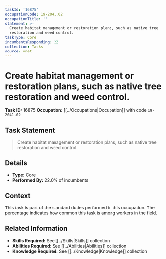 ```yaml
---
taskId: '16875'
occupationCode: 19-2041.02
occupationTitle: ''
statement: >-
  Create habitat management or restoration plans, such as native tree
  restoration and weed control.
taskType: Core
incumbentsResponding: 22
collection: Tasks
source: onet
---
```

# Create habitat management or restoration plans, such as native tree restoration and weed control.

**Task ID:** 16875
**Occupation:** [[../Occupations|Occupation]] with code `19-2041.02`

## Task Statement

> Create habitat management or restoration plans, such as native tree restoration and weed control.

## Details

- **Type:** Core
- **Performed By:** 22.0% of incumbents

## Context

This task is part of the standard duties performed in this occupation. The percentage indicates how common this task is among workers in the field.

## Related Information

- **Skills Required:** See [[../Skills|Skills]] collection
- **Abilities Required:** See [[../Abilities|Abilities]] collection
- **Knowledge Required:** See [[../Knowledge|Knowledge]] collection
